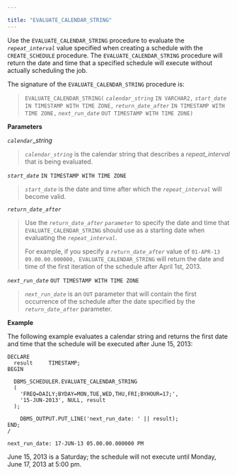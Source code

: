 ---

title: "EVALUATE_CALENDAR_STRING"
---

<div id="evaluate_calendar_string" class="registered_link"></div>

Use the `EVALUATE_CALENDAR_STRING` procedure to evaluate the *`repeat_interval`* value specified when creating a schedule with the `CREATE_SCHEDULE` procedure. The `EVALUATE_CALENDAR_STRING` procedure will return the date and time that a specified schedule will execute without actually scheduling the job.

The signature of the `EVALUATE_CALENDAR_STRING` procedure is:

> `EVALUATE_CALENDAR_STRING(`
>   *`calendar_string`* `IN VARCHAR2,`
>  *`start_date`* `IN TIMESTAMP WITH TIME ZONE,`
>  *`return_date_after`* `IN TIMESTAMP WITH TIME ZONE,`
>  *`next_run_date`* `OUT TIMESTAMP WITH TIME ZONE)`

**Parameters**

*`calendar`*_*string*

> *`calendar_string`* is the calendar string that describes a *repeat_interval* that is being evaluated.

*`start_date`* `IN TIMESTAMP WITH TIME ZONE`

> *`start_date`* is the date and time after which the *`repeat_interval`* will become valid.

*`return_date_after`*

> Use the *`return_date_after` `parameter`* to specify the date and time that `EVALUATE_CALENDAR_STRING` should use as a starting date when evaluating the *`repeat_interval`*.
>
> For example, if you specify a *`return_date_after`* value of `01-APR-13 09.00.00.000000, EVALUATE_CALENDAR_STRING` will return the date and time of the first iteration of the schedule after April 1st, 2013.

*`next_run_date`* `OUT TIMESTAMP WITH TIME ZONE`

> *`next_run_date`* is an `OUT` parameter that will contain the first occurrence of the schedule after the date specified by the *`return_date_after`* parameter.



**Example**

The following example evaluates a calendar string and returns the first date and time that the schedule will be executed after June 15, 2013:

```
DECLARE
  result     TIMESTAMP;
BEGIN

  DBMS_SCHEDULER.EVALUATE_CALENDAR_STRING
  (
    'FREQ=DAILY;BYDAY=MON,TUE,WED,THU,FRI;BYHOUR=17;',
    '15-JUN-2013', NULL, result
  );

    DBMS_OUTPUT.PUT_LINE('next_run_date: ' || result);
END;
/

next_run_date: 17-JUN-13 05.00.00.000000 PM
```

June 15, 2013 is a Saturday; the schedule will not execute until Monday, June 17, 2013 at 5:00 pm.